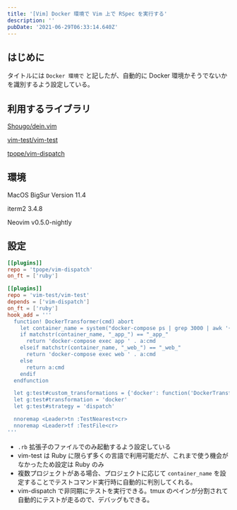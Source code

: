 ```yaml
---
title: '[Vim] Docker 環境で Vim 上で RSpec を実行する'
description: ''
pubDate: '2021-06-29T06:33:14.640Z'
---
```


## はじめに

タイトルには `Docker 環境で` と記したが、自動的に Docker 環境かそうでないかを識別するよう設定している。

## 利用するライブラリ

[Shougo/dein.vim](https://github.com/Shougo/dein.vim)

[vim-test/vim-test](https://github.com/vim-test/vim-test)

[tpope/vim-dispatch](https://github.com/tpope/vim-dispatch)

## 環境

MacOS BigSur Version 11.4

iterm2 3.4.8

Neovim v0.5.0-nightly

## 設定

```toml
[[plugins]]
repo = 'tpope/vim-dispatch'
on_ft = ['ruby']

[[plugins]]
repo = 'vim-test/vim-test'
depends = ['vim-dispatch']
on_ft = ['ruby']
hook_add = '''
  function! DockerTransformer(cmd) abort
    let container_name = system("docker-compose ps | grep 3000 | awk '{print $1}'")
    if matchstr(container_name, "_app_") == "_app_"
      return 'docker-compose exec app ' . a:cmd
    elseif matchstr(container_name, "_web_") == "_web_"
      return 'docker-compose exec web ' . a:cmd
    else
      return a:cmd
    endif
  endfunction

  let g:test#custom_transformations = {'docker': function('DockerTransformer')}
  let g:test#transformation = 'docker'
  let g:test#strategy = 'dispatch'

  nnoremap <Leader>tn :TestNearest<cr>
  nnoremap <Leader>tf :TestFile<cr>
'''
```

- `.rb` 拡張子のファイルでのみ起動するよう設定している
- vim-test は Ruby に限らず多くの言語で利用可能だが、これまで使う機会がなかったため設定は Ruby のみ
- 複数プロジェクトがある場合、プロジェクトに応じて `container_name` を設定することでテストコマンド実行時に自動的に判別してくれる。
- vim-dispatch で非同期にテストを実行できる。tmux のペインが分割されて自動的にテストが走るので、デバッグもできる。
